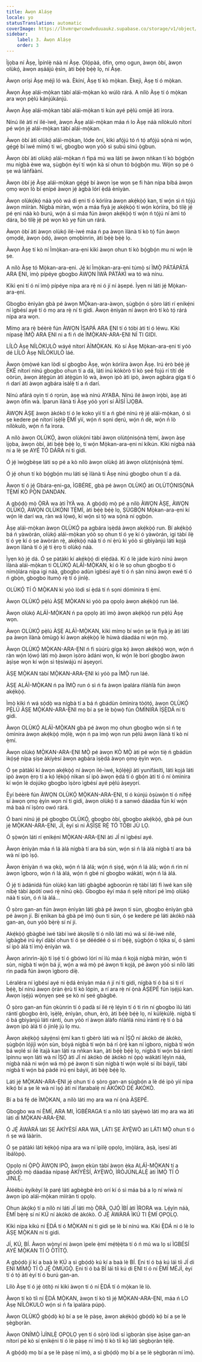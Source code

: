 ```yaml
---
title: Àwọn Aláṣẹ
locale: yo
statusTranslation: automatic
coverImage: https://lhvmrqwrcowdvduuaukz.supabase.co/storage/v1/object/public/strapi-uploads/small_cover-educacion-fundamental.webp-2d51a7828a2b1309555be27f7e2a61a0.webp
sidebar:
    label: 3. Àwọn Aláṣẹ
    order: 3
---
```

Ìjọba ní Àṣẹ, Ìpínlẹ̀ náà ní Àṣẹ. Ọlọ́pàá, òfin, ọmọ ogun, àwọn òbí, àwọn olùkọ́, àwọn aṣáájú ẹ̀sìn, àti bẹ́ẹ̀ bẹ́ẹ̀ lọ, ní Àṣẹ.

Àwọn oríṣi Àṣẹ méjì ló wà. Èkíní, Àṣẹ tí kò mọ̀kan. Èkejì, Àṣẹ tí ó mọ̀kan.

Àwọn Àṣẹ aláì-mọ̀kan tàbí aláì-mọ̀kan kò wúlò rárá. A nílò Àṣẹ tí ó mọ̀kan ara wọn pẹ̀lú kánjúkánjú.

Àwọn Àṣẹ aláì-mọ̀kan tàbí aláì-mọ̀kan ti kún ayé pẹ̀lú omijé àti ìrora.

Nínú ilé àti ní ilé-ìwé, àwọn Àṣẹ aláì-mọ̀kan máa ń lo Àṣẹ náà nílòkulò nítorí pé wọ́n jẹ́ aláì-mọ̀kan tàbí aláì-mọ̀kan.

Àwọn òbí àti olùkọ́ aláì-mọ̀kan, lóde òní, kìkì afọ́jú tó ń tọ́ afọ́jú sọ́nà ni wọ́n, gẹ́gẹ́ bí ìwé mímọ́ ti wí, gbogbo wọn yóò sì ṣubú sínú ọ̀gbun.

Àwọn òbí àti olùkọ́ aláì-mọ̀kan ń fipá mú wa láti ṣe àwọn nǹkan tí kò bọ́gbọ́n mu nígbà èwe wa, ṣùgbọ́n èyí tí wọ́n kà sí ohun tó bọ́gbọ́n mu. Wọ́n sọ pé ó ṣe wá láǹfààní.

Àwọn òbí jẹ́ Àṣẹ aláì-mọ̀kan gẹ́gẹ́ bí àwọn ìṣe wọn ṣe fi hàn nípa bíbá àwọn ọmọ wọn lò bí ẹnípé àwọn jẹ́ àgbà lórí ẹ̀dá ènìyàn.

Àwọn olùkọ́kọ́ náà yóò wá di ẹni tí ó kórìíra àwọn akẹ́kọ̀ọ́ kan, tí wọ́n sì ń tọ́jú àwọn mìíràn. Nígbà míràn, wọ́n a máa fìyà jẹ akẹ́kọ̀ọ́ tí wọ́n kórìíra, bó tilẹ̀ jẹ́ pé ẹni náà kò burú, wọ́n á sì máa fún àwọn akẹ́kọ̀ọ́ tí wọ́n ń tọ́jú ní àmì tó dára, bó tilẹ̀ jẹ́ pé wọn kò yẹ fún un rárá.

Àwọn òbí àti àwọn olùkọ́ ilé-ìwé máa ń pa àwọn ìlànà tí kò tọ́ fún àwọn ọmọdé, àwọn ọ̀dọ́, àwọn ọmọbìnrin, àti bẹ́ẹ̀ bẹ́ẹ̀ lọ.

Àwọn Àṣẹ tí kò ní Ìmọ̀kan-ara-ẹni kìkì àwọn ohun tí kò bọ́gbọ́n mu ni wọ́n lè ṣe.

A nílò Àṣẹ tó Mọ̀kan-ara-ẹni. Jẹ́ kí Ìmọ̀kan-ara-ẹni túmọ̀ sí ÌMỌ̀ PÁTÁPÁTÁ ARA ẸNI, ìmọ̀ pípéye gbogbo ÀWỌN ÌWÀ PÀTÀKÌ wa tó wà nínu.

Kìkì ẹni tí ó ní ìmọ̀ pípéye nípa ara rẹ̀ ni ó jí ní àṣepé. Ìyẹn ni láti jẹ́ Mọ̀kan-ara-ẹni.

Gbogbo ènìyàn gbà pé àwọn MỌ̀kan-ara-àwọn, ṣùgbọ́n ó ṣòro láti rí ẹnikẹ́ni ní ìgbésí ayé tí ó mọ ara rẹ̀ ní ti gidi. Àwọn ènìyàn ní àwọn èrò tí kò tọ́ rárá nípa ara wọn.

Mímọ ara rẹ̀ béèrè fún ÀWỌN ÌSAPÁ ARA ẸNI tí ó tóbi àti tí ó léwu. Kìkì nípasẹ̀ ÌMỌ̀ ARA ẸNI ni a fi ń dé ÌMỌ̀KAN-ARA-ẸNI NÍ TI GIDI.

LÍLÒ Àṣẹ NÍLÒKULÒ wáyé nítorí ÀÌMỌ̀KAN. Kò sí Àṣẹ Mọ̀kan-ara-ẹni tí yóò dé LÍLÒ Àṣẹ NÍLÒKULÒ láé.

Àwọn ọ̀mọ̀wé kan lòdì sí gbogbo Àṣẹ, wọ́n kórìíra àwọn Àṣẹ. Irú èrò bẹ́ẹ̀ jẹ́ ÈKÈ nítorí nínú gbogbo ohun tí a dá, láti inú kòkòrò tí kò ṣeé fojú rí títí dé oòrùn, àwọn àtẹ̀gùn àti àtẹ̀gùn ló wà, àwọn ipò àti ipò, àwọn agbára gíga tí ó ń darí àti àwọn agbára ìsàlẹ̀ tí a ń darí.

Nínú afárá oyin tí ó rọrùn, àṣẹ wà nínú AYABA. Nínú ilé àwọn ìrọ̀bì, àṣẹ àti àwọn òfin wà. Ìparun ìlànà ti Àṣẹ yóò yọrí sí ÀÌSÍ ÌJỌBA.

ÀWỌN ÀṢẸ àwọn àkókò tí ó le koko yìí tí a ń gbé nínú rẹ̀ jẹ́ aláì-mọ̀kan, ó sì ṣe kedere pé nítorí ìṣẹ̀lẹ̀ Ẹ̀MÍ yìí, wọ́n ń sọni dẹrú, wọ́n ń dè, wọ́n ń lò nílòkulò, wọ́n ń fa ìrora.

A nílò àwọn OLÙKỌ́, àwọn olùkọ́ni tàbí àwọn olùtọ́nisọ́nà tẹ̀mí, àwọn àṣẹ ìjọba, àwọn òbí, àti bẹ́ẹ̀ bẹ́ẹ̀ lọ, tí wọ́n Mọ̀kan-ara-ẹni ní kíkún. Kìkì nígbà náà ni a lè ṣe AYÉ TÓ DÁRA ní ti gidi.

Ó jẹ́ ìwọ̀gbèṣe láti sọ pé a kò nílò àwọn olùkọ́ àti àwọn olùtọ́nisọ́nà tẹ̀mí.

Ó jẹ́ ohun tí kò bọ́gbọ́n mu láti sẹ́ ìlànà ti Àṣẹ nínú gbogbo ohun tí a dá.

Àwọn tí ó jẹ́ Gbára-ẹni-ga, ÌGBÉRE, gbà pé àwọn OLÙKỌ́ àti OLÙTỌ́NISỌ́NÀ TẸ̀MÍ KÒ PỌ̀N DANDAN.

A gbọ́dọ̀ mọ̀ Ọ̀RÀ wa àti ÌYÀ wa. A gbọ́dọ̀ mọ̀ pé a nílò ÀWỌN ÀṢẸ, ÀWỌN OLÙKỌ́, ÀWỌN OLÙKỌ́NI TẸ̀MÍ, àti bẹ́ẹ̀ bẹ́ẹ̀ lọ, ṢÙGBỌ́N Mọ̀kan-ara-ẹni kí wọ́n lè darí wa, ràn wá lọ́wọ́, kí wọ́n sì tọ́ wa sọ́nà ní ọgbọ́n.

Àṣẹ aláì-mọ̀kan àwọn OLÙKỌ́ pa agbára ìṣẹ̀dá àwọn akẹ́kọ̀ọ́ run. Bí akẹ́kọ̀ọ́ bá ń yàwòrán, olùkọ́ aláì-mọ̀kan yóò sọ ohun tí ó yẹ kí ó yàwòrán, igi tàbí ilẹ̀ tí ó yẹ kí ó ṣe àwòrán rẹ̀, akẹ́kọ̀ọ́ náà tí ó ní ẹ̀rù kì yóò sì gbìyànjú láti kọjá àwọn ìlànà tí ó jẹ́ ti ẹ̀rọ ti olùkọ́ náà.

Ìyẹn kò jẹ́ dá. Ó ṣe pàtàkì kí akẹ́kọ̀ọ́ di ẹlẹ́dàá. Kí ó lè jáde kúrò nínú àwọn ìlànà aláì-mọ̀kan ti OLÙKỌ́ ALÁÌ-MỌ̀KAN, kí ó lè sọ ohun gbogbo tí ó nímọ̀lára nípa igi náà, gbogbo adùn ìgbésí ayé tí ó ń ṣàn nínú àwọn ewé tí ó ń gbọ̀n, gbogbo ìtumọ̀ rẹ̀ tí ó jinlẹ̀.

OLÙKỌ́ TÍ Ó MỌ̀KAN kì yóò lòdì sí ẹ̀dá tí ń sọni dómìnira ti ẹ̀mí.

Àwọn OLÙKỌ́ pẹ̀lú ÀṢẸ MỌ̀KAN kì yóò pa ọpọlọ àwọn akẹ́kọ̀ọ́ run láé.

Àwọn olùkọ́ ALÁÌ-MỌ̀KAN ń pa ọpọlọ àti ìmọ̀ àwọn akẹ́kọ̀ọ́ run pẹ̀lú Àṣẹ wọn.

Àwọn OLÙKỌ́ pẹ̀lú ÀṢẸ ALÁÌ-MỌ̀KAN, kìkì mímọ bí wọ́n ṣe lè fìyà jẹ àti láti pa àwọn ìlànà òmùgọ̀ kí àwọn akẹ́kọ̀ọ́ lè hùwà dáadáa ni wọ́n mọ̀.

Àwọn OLÙKỌ́ MỌ̀KAN-ARA-ẸNI ń fi sùúrù gíga kọ́ àwọn akẹ́kọ̀ọ́ wọn, wọ́n ń ràn wọ́n lọ́wọ́ láti mọ̀ àwọn ìṣòro àdáni wọn, kí wọ́n lè borí gbogbo àwọn àṣìṣe wọn kí wọ́n sì tẹ̀síwájú ní àṣeyọrí.

ÀṢẸ MỌ̀KAN tàbí MỌ̀KAN-ARA-ẸNI kì yóò pa ÌMỌ̀ run láé.

ÀṢẸ ALÁÌ-MỌ̀KAN ń pa ÌMỌ̀ run ó sì ń fa àwọn ìpalára ńláǹlà fún àwọn akẹ́kọ̀ọ́.

Ìmọ̀ kìkì ń wá sọ́dọ̀ wa nígbà tí a bá ń gbádùn òmìnira tòótọ́, àwọn OLÙKỌ́ PẸ̀LÚ ÀṢẸ MỌ̀KAN-ARA-ẸNI mọ bí a ṣe lè bọ̀wọ̀ fún ÒMÌNIRA ÌṢẸ̀DÁ ní ti gidi.

Àwọn OLÙKỌ́ ALÁÌ-MỌ̀KAN gbà pé àwọn mọ ohun gbogbo wọ́n sì ń tẹ òmìnira àwọn akẹ́kọ̀ọ́ mọ́lẹ̀, wọ́n ń pa ìmọ̀ wọn run pẹ̀lú àwọn ìlànà tí kò ní ẹ̀mí.

Àwọn olùkọ́ MỌ̀KAN-ARA-ẸNI MỌ̀ pé àwọn KÒ MỌ̀ àti pé wọ́n tiẹ̀ ń gbádùn ìkọ́ṣẹ́ nípa ṣíṣe àkíyèsí àwọn agbára ìṣẹ̀dá àwọn ọmọ ẹ̀yìn wọn.

Ó ṣe pàtàkì kí àwọn akẹ́kọ̀ọ́ ní àwọn ilé-ìwé, kọ́lẹ́ẹ̀jì àti yunifásítì, láti kọjá láti ipò àwọn ẹ̀rọ tí a kọ́ lẹ́kọ̀ọ́ nìkan sí ipò àwọn ẹ̀dá tí ó gbọ́n àti tí ó ní òmìnira kí wọ́n lè dojúkọ gbogbo ìṣòro ìgbésí ayé pẹ̀lú àṣeyọrí.

Èyí béèrè fún ÀWỌN OLÙKỌ́ MỌ̀KAN-ARA-ẸNI, tí ó kúnjú òṣùwọ̀n tí ó nífẹ̀ẹ́ sí àwọn ọmọ ẹ̀yìn wọn ní ti gidi, àwọn olùkọ́ tí a sanwó dáadáa fún kí wọ́n má baà ní ìṣòro owó rárá.

Ó bani nínú jẹ́ pé gbogbo OLÙKỌ́, gbogbo òbí, gbogbo akẹ́kọ̀ọ́, gbà pé òun jẹ́ MỌ̀KAN-ARA-ẸNI, JÍ, èyí sì ni ÀṢÌṢE RẸ̀ TÓ TÓBI JÙ LỌ.

Ó ṣọ̀wọ́n láti rí ẹnikẹ́ni MỌ̀KAN-ARA-ẸNI àti JÍ ní ìgbésí ayé.

Àwọn ènìyàn máa ń lá àlá nígbà tí ara bá sùn, wọ́n sì ń lá àlá nígbà tí ara bá wà ní ipò ìṣọ́.

Àwọn ènìyàn ń wa ọkọ̀, wọ́n ń lá àlá; wọ́n ń ṣiṣẹ́, wọ́n ń lá àlá; wọ́n ń rìn ní àwọn ìgboro, wọ́n ń lá àlá, wọ́n ń gbé ní gbogbo wákàtí, wọ́n ń lá àlá.

Ó jẹ́ ti àdánidá fún olùkọ́ kan láti gbàgbé agboorùn rẹ̀ tàbí láti fi ìwé kan sílẹ̀ níbẹ̀ tàbí àpótí owó rẹ̀ nínú ọkọ̀. Gbogbo èyí máa ń ṣẹlẹ̀ nítorí pé ìmọ̀ olùkọ́ náà ti sùn, ó ń lá àlá...

Ó ṣòro gan-an fún àwọn ènìyàn láti gbà pé àwọn ti sùn, gbogbo ènìyàn gbà pé àwọn jí. Bí ẹnìkan bá gbà pé ìmọ̀ òun ti sùn, ó ṣe kedere pé láti àkókò náà gan-an, òun yóò bẹ̀rẹ̀ sí ní jí.

Akẹ́kọ̀ọ́ gbàgbé ìwé tàbí ìwé àkọsílẹ̀ tí ó nílò láti mú wá sí ilé-ìwé nílé, ìgbàgbé irú èyí dàbí ohun tí ó ṣe déédéé ó sì rí bẹ́ẹ̀, ṣùgbọ́n ó tọ́ka sí, ó ṣàmì sí ipò àlá tí ìmọ̀ ènìyàn wà.

Àwọn arìnrìn-àjò ti ìṣẹ́ tí ó gbówó lórí ní ìlú máa ń kọjá nígbà míràn, wọ́n ti sùn, nígbà tí wọ́n bá jí, wọ́n a wá mọ̀ pé àwọn ti kọjá, pé àwọn yóò sì nílò láti rìn padà fún àwọn ìgboro díẹ̀.

Léraléra ní ìgbésí ayé ni ẹ̀dá ènìyàn máa ń jí ní ti gidi, nígbà tí ó bá sì ti rí bẹ́ẹ̀, bí nínú àwọn ọ̀ràn ẹ̀rù tí kò lópin, a rí ara rẹ̀ ní ọ̀nà ÀṢEPÉ fún ìṣẹ́jú kan. Àwọn ìṣẹ́jú wọ̀nyẹn ṣeé ṣe kò ní ṣeé gbàgbé.

Ó ṣòro gan-an fún ọkùnrin tí ó padà sí ilé rẹ̀ lẹ́yìn tí ó ti rìn ní gbogbo ìlú láti rántí gbogbo èrò, ìṣẹ̀lẹ̀, ènìyàn, ohun, èrò, àti bẹ́ẹ̀ bẹ́ẹ̀ lọ, ní kúlẹ̀kúlẹ̀. nígbà tí ó bá gbìyànjú láti rántí, òun yóò rí àwọn àlàfo ńláńlá nínú ìrántí rẹ̀ tí ó bá àwọn ipò àlá tí ó jinlẹ̀ jù lọ mu.

Àwọn akẹ́kọ̀ọ́ sáyẹ́nsì ẹ̀mí kan ti gbèrò láti wà ní ÌṢỌ́ ní àkókò dé àkókò, ṣùgbọ́n lójijì wọ́n sùn, bóyá nígbà tí wọ́n bá rí ọ̀rẹ́ kan ní ìgboro, nígbà tí wọ́n bá wọlé sí ilé ìtajà kan láti ra nǹkan kan, àti bẹ́ẹ̀ bẹ́ẹ̀ lọ, nígbà tí wọ́n bá rántí ìpinnu wọn láti wà ní ÌṢỌ́ àti JÍ ní àkókò dé àkókò ní ọ̀pọ̀ wákàtí lẹ́yìn náà, nígbà náà ni wọ́n wá mọ̀ pé àwọn ti sùn nígbà tí wọ́n wọlé sí ibi báyìí, tàbí nígbà tí wọ́n bá pàdé irú ẹni báyìí, àti bẹ́ẹ̀ bẹ́ẹ̀ lọ.

Láti jẹ́ MỌ̀KAN-ARA-ẸNI jẹ́ ohun tí ó ṣòro gan-an ṣùgbọ́n a lè dé ipò yìí nípa kíkọ́ bí a ṣe lè wà ní ìṣọ́ àti ní ìfarabalẹ̀ ní ÀKÓKÒ DÉ ÀKÓKÒ.

Bí a bá fẹ́ dé ÌMỌ̀KAN, a nílò láti mọ ara wa ní ọ̀nà ÀṢEPÉ.

Gbogbo wa ní ÈMÍ, ARA MI, ÌGBÉRAGA tí a nílò láti ṣàyẹ̀wò láti mọ ara wa àti láti di MỌ̀KAN-ARA-ẸNI.

Ó JẸ́ ÀWÀRÁ láti ṢE ÀKÍYÈSÍ ARA WA, LÁTI ṢE ÀYẸ̀WÒ àti LÁTI MỌ̀ ohun tí ó ń ṣe wá láàrín.

Ó ṣe pàtàkì láti kẹ́kọ̀ọ́ nípa ara wa ní ìpìlẹ̀ ọpọlọ, ìmọ̀lára, àṣà, ìṣesí àti ìbálòpọ̀.

Ọpọlọ ní Ọ̀PỌ̀ ÀWỌN IPÒ, àwọn ẹkùn tàbí àwọn ẹ̀ka ALÁÌ-MỌ̀KAN tí a gbọ́dọ̀ mọ̀ dáadáa nípasẹ̀ ÀKÍYÈSÍ, ÀYẸ̀WÒ, ÌRÒJÚNLÁLẸ̀ àti ÌMỌ̀ TÍ Ó JINLẸ̀.

Àléébù èyíkèyí lè parẹ́ láti agbègbè èrò orí kí ó sì máa bá a lọ ní wíwà ní àwọn ipò aláì-mọ̀kan mìíràn ti ọpọlọ.

Ohun àkọ́kọ́ tí a nílò ni láti JÍ láti mọ̀ Ọ̀RÀ, ỌJỌ́ ÌBÍ àti ÌRORA wa. Lẹ́yìn náà, ÈMÍ bẹ̀rẹ̀ sí ní KÚ ní àkókò dé àkókò. Ó JẸ́ ÀWÀRÁ ÌKÚ TI Ẹ̀MÍ ỌPỌLỌ.

Kìkì nípa kíkú ni Ẹ̀DÁ tí ó MỌ̀KAN ní ti gidi ṣe lè bí nínú wa. Kìkì Ẹ̀DÁ ni ó lè lo ÀṢẸ MỌ̀KAN ní ti gidi.

JÍ, KÚ, BÍ. Àwọn wọ̀nyí ni àwọn ìpele ẹ̀mí mẹ́tẹ̀ẹ̀ta tí ó ń mú wa lọ sí ÌGBÉSÍ AYÉ MỌ̀KAN TÍ Ó ÒTÍTỌ́.

A gbọ́dọ̀ jí kí a baà lè KÚ a sì gbọ́dọ̀ kú kí a baà lè BÍ. Ẹni tí ó bá kú láì tíì JÍ di ENI MÍMỌ́ TÍ Ó JẸ́ ÒMÙGỌ̀. Ẹni tí ó bá BÍ láì tíì kú di ẸNI tí ó ní Ẹ̀MÍ MÉJÌ, èyí tí ó tọ́ àti èyí tí ó burú gan-an.

Lílò Àṣẹ tí ó jẹ́ òtítọ́ ni kìkì àwọn tí ó ní Ẹ̀DÁ tí ó mọ̀kan lè lò.

Àwọn tí kò tíì ní Ẹ̀DÁ MỌ̀KAN, àwọn tí kò tíì jẹ́ MỌ̀KAN-ARA-ẸNI, máa ń LO Àṣẹ NÍLÒKULÒ wọ́n sì ń fa ìpalára púpọ̀.

Àwọn OLÙKỌ́ gbọ́dọ̀ kọ́ bí a ṣe lè pàṣẹ, àwọn akẹ́kọ̀ọ́ gbọ́dọ̀ kọ́ bí a ṣe lè ṣègbọràn.

Àwọn ONÍMỌ̀ ÌJÌNLẸ̀ ỌPỌLỌ yẹn tí ó sọ̀rọ̀ lòdì sí ìgbọràn ṣìṣe àṣìṣe gan-an nítorí pé kò sí ẹnikẹ́ni tí ó lè pàṣẹ ní ìmọ̀ tí kò tíì kọ́ láti ṣègbọràn tẹ́lẹ̀.

A gbọ́dọ̀ mọ bí a ṣe lè pàṣẹ ní ìmọ̀, a sì gbọ́dọ̀ mọ bí a ṣe lè ṣègbọràn ní ìmọ̀.

